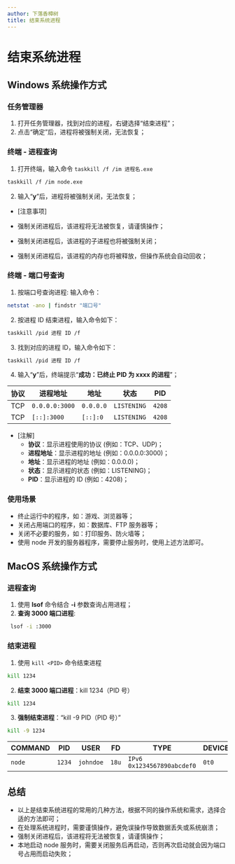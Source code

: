```yaml
---
author: 下落香樟树
title: 结束系统进程
---
```


# 结束系统进程

## Windows 系统操作方式

### 任务管理器

1. 打开任务管理器，找到对应的进程，右键选择“结束进程”；
2. 点击“确定”后，进程将被强制关闭，无法恢复；

### 终端 - 进程查询

1. 打开终端，输入命令 `taskkill /f /im 进程名.exe`

```bash
taskkill /f /im node.exe
```

2. 输入“**y**”后，进程将被强制关闭，无法恢复；

- [注意事项]

- 强制关闭进程后，该进程将无法被恢复，请谨慎操作；
- 强制关闭进程后，该进程的子进程也将被强制关闭；
- 强制关闭进程后，该进程的内存也将被释放，但操作系统会自动回收；

### 终端 - 端口号查询

1. 按端口号查询进程: 输入命令：

```bash
netstat -ano | findstr "端口号"
```

2. 按进程 ID 结束进程，输入命令如下：

```bash
taskkill /pid 进程 ID /f
```

3. 找到对应的进程 ID，输入命令如下：

```bash
taskkill /pid 进程 ID /f
```

4. 输入“**y**”后，终端提示“**成功：已终止 PID 为 xxxx 的进程**”；

| 协议 | 进程地址       | 地址      | 状态        | PID    |
| ---- | -------------- | --------- | ----------- | ------ |
| TCP  | `0.0.0.0:3000` | `0.0.0.0` | `LISTENING` | `4208` |
| TCP  | `[::]:3000`    | `[::]:0`  | `LISTENING` | `4208` |

- [注解]
    - **协议**：显示进程使用的协议 (例如：TCP、UDP)；
    - **进程地址**：显示进程的地址 (例如：0.0.0.0:3000)；
    - **地址**：显示进程的地址 (例如：0.0.0.0)；
    - **状态**：显示进程的状态 (例如：LISTENING)；
    - **PID**：显示进程的 ID (例如：4208)；

### 使用场景

- 终止运行中的程序，如：游戏、浏览器等；
- 关闭占用端口的程序，如：数据库、FTP 服务器等；
- 关闭不必要的服务，如：打印服务、防火墙等；
- 使用 node 开发的服务器程序，需要停止服务时，使用上述方法即可。

## MacOS 系统操作方式

### 进程查询

1. 使用 **lsof** 命令结合 **-i** 参数查询占用进程；
2. **查询 3000 端口进程**:

```bash
 lsof -i :3000
```

### 结束进程

1. 使用 `kill <PID>` 命令结束进程

```bash
kill 1234
```

2. **结束 3000 端口进程**：kill 1234（PID 号）

```bash
kill 1234
```

3. **强制结束进程**：“kill -9 PID（PID 号）”

```bash
kill -9 1234
```

| COMMAND | PID    | USER      | FD    | TYPE                         | DEVICE | SIZE/OFF | NODE      | NAME       |
| ------- | ------ | --------- | ----- | ---------------------------- | ------ | -------- | --------- | ---------- |
| `node`  | `1234` | `johndoe` | `18u` | `IPv6` `0x1234567890abcdef0` | `0t0`  | `TCP`    | `\*:3000` | `(LISTEN)` |

## 总结

- 以上是结束系统进程的常用的几种方法，根据不同的操作系统和需求，选择合适的方法即可；
- 在处理系统进程时，需要谨慎操作，避免误操作导致数据丢失或系统崩溃；
- 强制关闭进程后，该进程将无法被恢复，请谨慎操作；
- 本地启动 node 服务时，需要关闭服务后再启动，否则再次启动就会因为端口号占用而启动失败；
